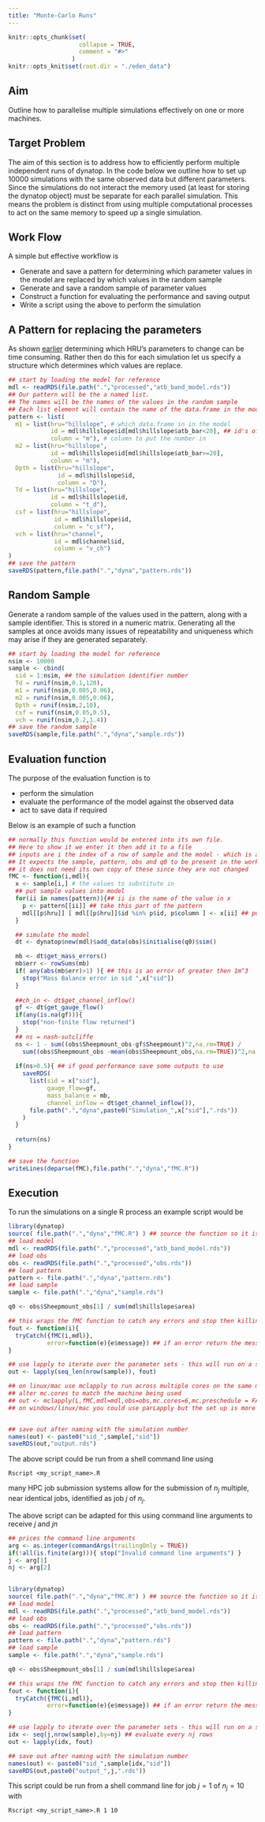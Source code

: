 ```yaml
---
title: "Monte-Carlo Runs"
---
```

  
```r
knitr::opts_chunk$set(
                    collapse = TRUE,
                    comment = "#>"
                  )
knitr::opts_knit$set(root.dir = "./eden_data")
```

## Aim

Outline how to parallelise multiple simulations effectively on one or more machines.

## Target Problem

The aim of this section is to address how to efficiently perform multiple
independent runs of dynatop. In the code below we outline how to set up 10000
simulations with the same observed data but different parameters. Since the
simulations do not interact the memory used (at least for storing the dynatop
object) must be separate for each parallel simulation. This means the problem
is distinct from using multiple computational processes to act on the same
memory to speed up a single simulation.

## Work Flow

A simple but effective workflow is

- Generate and save a pattern for determining which parameter values in the model are
replaced by which values in the random sample
- Generate and save a random sample of parameter values
- Construct a function for evaluating the performance and saving output
- Write a script using the above to perform the simulation

## A Pattern for replacing the parameters

As shown [earlier](./model_simulation.html) determining which HRU's parameters
to change can be time consuming. Rather then do this for each simulation let
us specify a structure which determines which values are replace.

```r
## start by loading the model for reference
mdl <- readRDS(file.path(".","processed","atb_band_model.rds"))
## Our pattern will be the a named list.
## The names will be the names of the values in the random sample
## Each list element will contain the name of the data.frame in the model, the HRU id's to apply the value to and the column in the data.frame in which the value is to be placed
pattern <- list(
  m1 = list(hru="hillslope", # which data.frame in in the model
            id = mdl$hillslope$id[mdl$hillslope$atb_bar<20], ## id's of HRU to have values replaced
            column = "m"), # column to put the number in
  m2 = list(hru="hillslope",
            id = mdl$hillslope$id[mdl$hillslope$atb_bar>=20],
            column = "m"),
  Dpth = list(hru="hillslope",
              id = mdl$hillslope$id,
              column = "D"),
  Td = list(hru="hillslope",
            id = mdl$hillslope$id,
            column = "t_d"),
  csf = list(hru="hillslope",
             id = mdl$hillslope$id,
             column = "c_sf"),
  vch = list(hru="channel",
             id = mdl$channel$id,
             column = "v_ch")
)
## save the pattern
saveRDS(pattern,file.path(".","dyna","pattern.rds"))
```

## Random Sample

Generate a random sample of the values used in the pattern, along with a
sample identifier. This is stored in a numeric matrix. Generating all the samples
at once avoids many issues of repeatability and uniqueness which may arise if
they are generated separately.

```r
## start by loading the model for reference
nsim <- 10000
sample <- cbind(
  sid = 1:nsim, ## the simulation identifier number
  Td = runif(nsim,0.1,120),
  m1 = runif(nsim,0.005,0.06),
  m2 = runif(nsim,0.005,0.06),
  Dpth = runif(nsim,2,10),
  csf = runif(nsim,0.05,0.5),
  vch = runif(nsim,0.2,1.4))
## save the random sample
saveRDS(sample,file.path(".","dyna","sample.rds"))
```

## Evaluation function

The purpose of the evaluation function is to 

- perform the simulation
- evaluate the performance of the model against the observed data
- act to save data if required

Below is an example of such a function

```r
## normally this function would be entered into its own file.
## Here to show it we enter it then add it to a file
## inputs are i the index of a row of sample and the model - which is altered by the function
## It expects the sample, pattern, obs and q0 to be present in the workspace fMC is called from
## it does not need its own copy of these since they are not changed
fMC <- function(i,mdl){
  x <- sample[i,] # the values to substitute in
  ## put sample values into model
  for(ii in names(pattern)){## ii is the name of the value in x
    p <- pattern[[ii]] ## take this part of the pattern
    mdl[[p$hru]] [ mdl[[p$hru]]$id %in% p$id, p$column ] <- x[ii] ## put the value to the model
  }

  ## simulate the model
  dt <- dynatop$new(mdl)$add_data(obs)$initialise(q0)$sim()

  mb <- dt$get_mass_errors()
  mb$err <- rowSums(mb)
  if( any(abs(mb$err)>1) ){ ## this is an error of greater then 1m^3
    stop("Mass Balance error in sid ",x["sid"])
  }
    
  ##ch_in <- dt$get_channel_inflow()
  gf <- dt$get_gauge_flow()
  if(any(is.na(gf))){
    stop("non-finite flow returned")
  }
  ## ns = nash-sutcliffe
  ns <- 1 - sum((obs$Sheepmount_obs-gf$Sheepmount)^2,na.rm=TRUE) /
    sum((obs$Sheepmount_obs -mean(obs$Sheepmount_obs,na.rm=TRUE))^2,na.rm=TRUE)
    
  if(ns>0.5){ ## if good performance save some outputs to use
    saveRDS(
      list(sid = x["sid"],
           gauge_flow=gf,
           mass_balance = mb,
           channel_inflow = dt$get_channel_inflow()),
      file.path(".","dyna",paste0("Simulation_",x["sid"],".rds"))
    )
  }
  
  return(ns)
}

## save the function
writeLines(deparse(fMC),file.path(".","dyna","fMC.R"))
```

## Execution

To run the simulations on a single R process an example script would be

```r
library(dynatop)
source( file.path(".","dyna","fMC.R") ) ## source the function so it is available
## load model
mdl <- readRDS(file.path(".","processed","atb_band_model.rds"))
## load obs
obs <- readRDS(file.path(".","processed","obs.rds"))
## load pattern
pattern <- file.path(".","dyna","pattern.rds")
## load sample
sample <- file.path(".","dyna","sample.rds")

q0 <- obs$Sheepmount_obs[1] / sum(mdl$hillslope$area)

## this wraps the fMC function to catch any errors and stop then killing the simulation 
fout <- function(i){
  tryCatch({fMC(i,mdl)},
           error=function(e){e$message}) ## if an error return the message
}

## use lapply to iterate over the parameter sets - this will run on a single R process
out <- lapply(seq_len(nrow(sample)), fout)

## on linux/mac use mclapply to run across multiple cores on the same machine
## alter mc.cores to match the machine being used
## out <- mclapply(L,fMC,mdl=mdl,obs=obs,mc.cores=6,mc.preschedule = FALSE)
## on windows/linux/mac you could use parLapply but the set up is more complex


## save out after naming with the simulation number
names(out) <- paste0("sid_",sample[,"sid"])
saveRDS(out,"output.rds")
```

The above script could be run from a shell command line using 

```
Rscript <my_script_name>.R
```

many HPC job submission systems allow for the submission of $n_j$ multiple, near
identical jobs, identified as job $j$ of $n_j$.

The above script can be adapted for this using command line arguments to
receive $j$ and $jn$

```r

## prices the command line arguments
arg <- as.integer(commandArgs(trailingOnly = TRUE))
if(!all(is.finite(arg))){ stop("Invalid command line arguments") }
j <- arg[1]
nj <- arg[2]
    

library(dynatop)
source( file.path(".","dyna","fMC.R") ) ## source the function so it is available
## load model
mdl <- readRDS(file.path(".","processed","atb_band_model.rds"))
## load obs
obs <- readRDS(file.path(".","processed","obs.rds"))
## load pattern
pattern <- file.path(".","dyna","pattern.rds")
## load sample
sample <- file.path(".","dyna","sample.rds")

q0 <- obs$Sheepmount_obs[1] / sum(mdl$hillslope$area)

## this wraps the fMC function to catch any errors and stop then killing the simulation 
fout <- function(i){
  tryCatch({fMC(i,mdl)},
           error=function(e){e$message}) ## if an error return the message
}

## use lapply to iterate over the parameter sets - this will run on a single R process
idx <- seq(j,nrow(sample),by=nj) ## evaluate every nj rows
out <- lapply(idx, fout)

## save out after naming with the simulation number
names(out) <- paste0("sid_",sample[idx,"sid"])
saveRDS(out,paste0("output_",j,".rds"))
```

This script could be run from a shell command line for job $j=1$ of $n_j=10$ with

```
Rscript <my_script_name>.R 1 10
```

